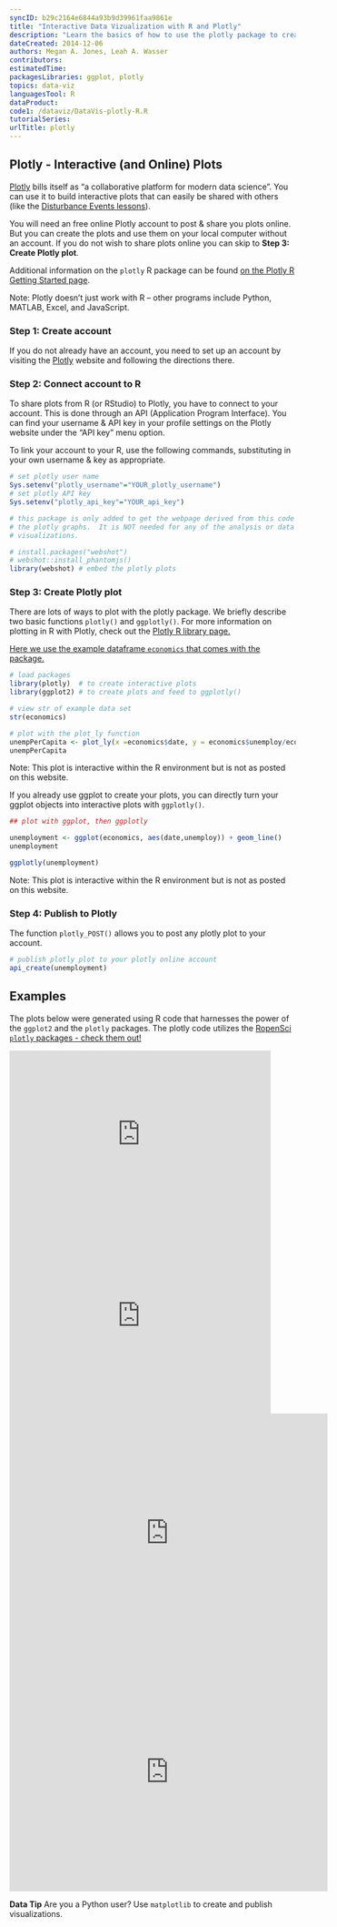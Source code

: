 ```yaml
---
syncID: b29c2164e6844a93b9d39961faa9861e
title: "Interactive Data Vizualization with R and Plotly"
description: "Learn the basics of how to use the plotly package to create interactive plots and use the Plotly API in R to share these plots."
dateCreated: 2014-12-06
authors: Megan A. Jones, Leah A. Wasser
contributors:
estimatedTime:
packagesLibraries: ggplot, plotly
topics: data-viz
languagesTool: R
dataProduct:
code1: /dataviz/DataVis-plotly-R.R
tutorialSeries:
urlTitle: plotly
---
```



## Plotly - Interactive (and Online) Plots

<a href="https://plot.ly/" target="_blank"> Plotly</a> 
bills itself as "a collaborative platform for modern data science". You can use
it to build  interactive plots that can easily be shared with others (like
the
<a href="{{ site.baseurl }}/teaching-modules/disturb-events-co13/detailed-lesson#drought" target="_blank"> Disturbance Events lessons</a>). 

You will need an free online Plotly account to post & share you plots online. But
you can create the plots and use them on your local computer without an account.
If you do not wish to share plots online you can skip to 
**Step 3: Create Plotly plot**. 

Additional information on the `plotly` R package can be found 
<a href="https://plot.ly/r/getting-started/" target="_blank"> on the Plotly R Getting Started page</a>.  

Note: Plotly doesn't just work with R -- other programs include Python, MATLAB,
Excel, and JavaScript. 

### Step 1: Create account
If you do not already have an account, you need to set up an account by visiting
the <a href="https://plot.ly/" target="_blank" >Plotly</a> website and following
the directions there.

### Step 2: Connect account to R 

To share plots from R (or RStudio) to Plotly, you have to connect to your 
account.  This is done through an API (Application Program Interface). You can
find your username & API key in your profile settings on the Plotly website 
under the "API key" menu option.  

To link your account to your R, use the following commands, substituting in your
own username & key as appropriate. 

``` r
# set plotly user name
Sys.setenv("plotly_username"="YOUR_plotly_username")
# set plotly API key
Sys.setenv("plotly_api_key"="YOUR_api_key")

```

```r
# this package is only added to get the webpage derived from this code to render
# the plotly graphs.  It is NOT needed for any of the analysis or data 
# visualizations.

# install.packages("webshot")
# webshot::install_phantomjs() 
library(webshot) # embed the plotly plots
```

### Step 3: Create Plotly plot
There are lots of ways to plot with the plotly package. We briefly describe two 
basic functions `plotly()` and `ggplotly()`. For more information on plotting in
R with Plotly, check out the 
<a href="https://plot.ly/r/" target="_blank"> Plotly R library page. 

Here we use the example dataframe `economics` that comes with the package. 

```r

# load packages
library(plotly)  # to create interactive plots
library(ggplot2) # to create plots and feed to ggplotly()

# view str of example data set
str(economics)

# plot with the plot_ly function
unempPerCapita <- plot_ly(x =economics$date, y = economics$unemploy/economics$pop)
unempPerCapita 

```

Note: This plot is interactive within the R environment but is not as posted on
this website. 

If you already use ggplot to create your plots, you can directly turn your 
ggplot objects into interactive plots with `ggplotly()`. 

``` r
## plot with ggplot, then ggplotly

unemployment <- ggplot(economics, aes(date,unemploy)) + geom_line()
unemployment

ggplotly(unemployment)

```


Note: This plot is interactive within the R environment but is not as posted on
this website. 

### Step 4: Publish to Plotly

The function `plotly_POST()` allows you to post any plotly plot to your account. 

``` r

# publish plotly plot to your plotly online account
api_create(unemployment)

```

## Examples

The plots below were generated using R code that harnesses the power of the
`ggplot2` and the `plotly` packages. The plotly code utilizes the <a href="http://ropensci.org/packages/" target="_blank">RopenSci `plotly` packages - check them out!</a>

<iframe width="460" height="293" frameborder="0" seamless="seamless" scrolling="no" src="https://plot.ly/~leahawasser/24.embed?width=460&height=293"></iframe>


<iframe width="460" height="345" frameborder="0" seamless="seamless" scrolling="no" src="https://plot.ly/~leahawasser/6.embed?width=460&height=345"></iframe>


<iframe width="560" height="420" frameborder="0" seamless="seamless" scrolling="no" src="https://plot.ly/~leahawasser/16.embed?width=800&height=600"></iframe>

<iframe width="560" height="420" frameborder="0" seamless="seamless" scrolling="no" src="https://plot.ly/~leahawasser/19.embed?width=800&height=600"></iframe>


<div id="ds-dataTip" markdown="1">
<i class="fa fa-star"></i>**Data Tip** Are you a Python user? Use `matplotlib` 
to create and publish visualizations.
</div>


